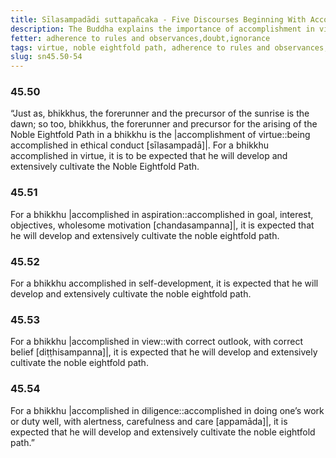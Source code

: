 ```yaml
---
title: Sīlasampadādi suttapañcaka - Five Discourses Beginning With Accomplishment in Virtue
description: The Buddha explains the importance of accomplishment in virtue, aspiration, self-development, view, and diligence in the development and cultivation of the noble eightfold path.
fetter: adherence to rules and observances,doubt,ignorance
tags: virtue, noble eightfold path, adherence to rules and observances, sn, sn45-56, sn45, aspiration, self-development, right view, diligence
slug: sn45.50-54
---
```


### 45.50

“Just as, bhikkhus, the forerunner and the precursor of the sunrise is the dawn; so too, bhikkhus, the forerunner and precursor for the arising of the Noble Eightfold Path in a bhikkhu is the |accomplishment of virtue::being accomplished in ethical conduct [sīlasampadā]|. For a bhikkhu accomplished in virtue, it is to be expected that he will develop and extensively cultivate the Noble Eightfold Path.

### 45.51

For a bhikkhu |accomplished in aspiration::accomplished in goal, interest, objectives, wholesome motivation [chandasampanna]|, it is expected that he will develop and extensively cultivate the noble eightfold path.

### 45.52

For a bhikkhu accomplished in self-development, it is expected that he will develop and extensively cultivate the noble eightfold path.

### 45.53

For a bhikkhu |accomplished in view::with correct outlook, with correct belief [diṭṭhisampanna]|, it is expected that he will develop and extensively cultivate the noble eightfold path.

### 45.54

For a bhikkhu |accomplished in diligence::accomplished in doing one’s work or duty well, with alertness, carefulness and care [appamāda]|, it is expected that he will develop and extensively cultivate the noble eightfold path.”
